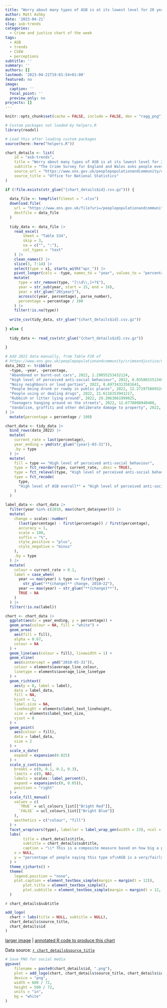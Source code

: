 ```yaml
---
title: "Worry about many types of ASB is at its lowest level for 20 years"
author: Matt Ashby
date: '2023-04-21'
slug: asb-trends
categories:
  - Crime and justice chart of the week
tags:
  - ASB
  - trends
  - CSEW
  - perceptions
subtitle: ''
summary: ''
authors: []
lastmod: '2023-04-21T19:01:54+01:00'
featured: no
image:
  caption: ''
  focal_point: ''
  preview_only: no
projects: []
---
```



```r
knitr::opts_chunk$set(cache = FALSE, include = FALSE, dev = "ragg_png")
```

```r
# Custom packages not loaded by helpers.R
library(readxl)

# Load this after loading custom packages
source(here::here("helpers.R"))

chart_details <- list(
	id = "asb-trends",
	title = "Worry about many types of ASB is at its lowest level for 20 years",
	subtitle = "The Crime Survey for England and Wales asks people every year if they are worried about different types of anti-social behaviour (ASB) in the area where they live. For many types of ASB, in 2022 the percentage of people saying many types of ASB were a very/fairly big problem in their area was at or near its lowest level since records began in 2002.",
	source_url = "https://www.ons.gov.uk/peoplepopulationandcommunity/crimeandjustice/datasets/crimeinenglandandwalesannualsupplementarytables",
	source_title = "Office for National Statistics"
)
```

```r
if (!file.exists(str_glue("{chart_details$id}.csv.gz"))) {
  
  data_file <- tempfile(fileext = ".xlsx")
  download.file(
    url = "https://www.ons.gov.uk/file?uri=/peoplepopulationandcommunity/crimeandjustice/datasets/crimeinenglandandwalesannualsupplementarytables/march2020/annualsupplementarytablesmar201.xlsx", 
    destfile = data_file
  )
  
  tidy_data <- data_file |> 
    read_excel(
        sheet = "Table S34", 
        skip = 3, 
        na = c("", ":"), 
        col_types = "text"
    ) |> 
    clean_names() |> 
    slice(3, 7:14) |> 
    select(type = x1, starts_with("apr_")) |> 
    pivot_longer(cols = -type, names_to = "year", values_to = "percentage") |> 
    mutate(
      type = str_remove(type, "[\\d\\,]+?$"),
      year = str_sub(year, start = 15, end = 16), 
      year = str_glue("20{year}"), 
      across(c(year, percentage), parse_number),
      percentage = percentage / 100
    ) |> 
    filter(!is.na(type))
  
  write_csv(tidy_data, str_glue("{chart_details$id}.csv.gz"))
  
} else {
  
  tidy_data <- read_csv(str_glue("{chart_details$id}.csv.gz"))
  
}
```

```r
# Add 2022 data manually, from Table F20 of
# https://www.ons.gov.uk/peoplepopulationandcommunity/crimeandjustice/datasets/crimeinenglandandwalesotherrelatedtables
data_2022 <- tribble(
  ~type, ~year, ~percentage,
  "Abandoned or burnt-out cars", 2022, 2.29055253432124,
  "High level of perceived anti-social behaviour", 2022, 8.035801551349,
  "Noisy neighbours or loud parties", 2022, 8.69734313581641,
  "People being drunk or rowdy in public places", 2022, 12.2719758693247,
  "People using or dealing drugs", 2022, 21.6116153941217,
  "Rubbish or litter lying around", 2022, 29.2063861999025,
  "Teenagers hanging around on the streets", 2022, 12.6778098940408, 
  "Vandalism, graffiti and other deliberate damage to property", 2022, 13.2306151331332
) |> 
  mutate(percentage = percentage / 100)

chart_data <- tidy_data |> 
  bind_rows(data_2022) |> 
  mutate(
    current_rate = last(percentage),
    year_ending = ymd(str_glue("{year}-03-31")),
    .by = type
  ) |> 
  mutate(
    fill = type == "High level of perceived anti-social behaviour",
    type = fct_reorder(type, current_rate, .desc = TRUE),
    type = fct_relevel(type, "High level of perceived anti-social behaviour"),
    type = fct_recode(
      type,
      "High level of ASB overall*" = "High level of perceived anti-social behaviour"
    )
  )
  
label_data <- chart_data |> 
  filter(year %in% c(2010, max(chart_data$year))) |> 
  mutate(
    change = scales::number(
      (last(percentage) - first(percentage)) / first(percentage), 
      accuracy = 1, 
      scale = 100, 
      suffix = "%",
      style_positive = "plus",
      style_negative = "minus"
    ),
    .by = type
  ) |> 
  mutate(
    colour = current_rate > 0.1,
    label = case_when(
      year == max(year) & type == first(type) ~ 
        str_glue("**{change}** change, 2010–22"),
      year == max(year) ~ str_glue("**{change}**"), 
      TRUE ~ NA
    )
  ) |> 
  filter(!is.na(label))
```

```r
chart <- chart_data |> 
  ggplot(aes(x = year_ending, y = percentage)) +
  geom_area(colour = NA, fill = "white") +
  geom_area(
    aes(fill = fill),
    alpha = 0.67, 
    colour = NA
  ) +
  geom_line(aes(colour = fill), linewidth = 1) +
  geom_vline(
    aes(xintercept = ymd("2010-03-31")), 
    colour = elements$average_line_colour,
    linetype = elements$average_line_linetype
  ) +
  geom_richtext(
    aes(y = 0, label = label), 
    data = label_data,
    fill = NA,
    hjust = 1,
    label.size = NA,
    lineheight = elements$label_text_lineheight,
    size = elements$label_text_size,
    vjust = 0
  ) +
  geom_point(
    aes(colour = fill),
    data = label_data,
    size = 2
  ) +
  scale_x_date(
    expand = expansion(0.025)
  ) +
  scale_y_continuous(
    breaks = c(0, 0.1, 0.2, 0.3),
    limits = c(0, NA), 
    labels = scales::label_percent(), 
    expand = expansion(c(0, 0.05)),
    position = "right"
  ) +
  scale_fill_manual(
    values = c(
      `TRUE` = ucl_colours_list[["Bright Red"]], 
      `FALSE` = ucl_colours_list[["Bright Blue"]]
    ),
    aesthetics = c("colour", "fill")
  ) +
  facet_wrap(vars(type), labeller = label_wrap_gen(width = 23), ncol = 4) +
  labs(
		title = chart_details$title,
		subtitle = chart_details$subtitle,
		caption = "\\* This is a composite measure based on how big a problem a respondent said they felt each of the specific types of ASB were in their area.",
    x = NULL,
    y = "percentage of people saying this type of\nASB is a very/fairly big problem in their area"
  ) +
  theme_cjcharts() +
  theme(
    legend.position = "none",
    plot.caption = element_textbox_simple(margin = margin(t = 12)),
		plot.title = element_textbox_simple(),
		plot.subtitle = element_textbox_simple(margin = margin(t = 12, b = 6))
  )
```

`r chart_details$subtitle`

```r
add_logo(
  chart + labs(title = NULL, subtitle = NULL), 
  chart_details$source_title, 
  chart_details$id
)
```

[larger image](`r chart_details$id`.png)
| [annotated R code to produce this chart](https://github.com/mpjashby/lesscrime.info/blob/master/content/post/`r chart_details$id`.Rmd)

Data source: [`r chart_details$source_title`](`r chart_details$source_url`)

```r
# Save PNG for social media
ggsave(
	filename = paste0(chart_details$id, ".png"), 
	plot = add_logo(chart, chart_details$source_title, chart_details$id), 
	device = "png", 
	width = 600 / 72, 
	height = 500 / 72, 
	units = "in", 
	bg = "white"
)
```
